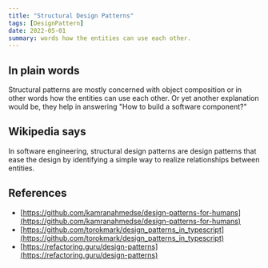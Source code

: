 ```yaml
---
title: "Structural Design Patterns"
tags: [DesignPattern]
date: 2022-05-01
summary: words how the entities can use each other.
---
```


## In plain words

Structural patterns are mostly concerned with object composition or in other
words how the entities can use each other. Or yet another explanation would
be, they help in answering "How to build a software component?"

## Wikipedia says

In software engineering, structural design patterns are design patterns that
ease the design by identifying a simple way to realize relationships between
entities.

## References

- [https://github.com/kamranahmedse/design-patterns-for-humans](https://github.com/kamranahmedse/design-patterns-for-humans)
- [https://github.com/torokmark/design_patterns_in_typescript](https://github.com/torokmark/design_patterns_in_typescript)
- [https://refactoring.guru/design-patterns](https://refactoring.guru/design-patterns)